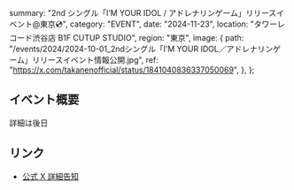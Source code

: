   summary: "2nd シングル「I’M YOUR IDOL / アドレナリンゲーム」リリースイベント@東京💿",
  category: "EVENT",
  date: "2024-11-23",
  location: "タワーレコード渋谷店 B1F CUTUP STUDIO",
  region: "東京",
  image: {
    path: "/events/2024/2024-10-01_2ndシングル「I’M YOUR IDOL／アドレナリンゲーム」リリースイベント情報公開.jpg",
    ref: "https://x.com/takanenofficial/status/1841040836337050069",
  },
};

## イベント概要

詳細は後日

## リンク

- [公式 X 詳細告知](https://x.com/takanenofficial/status/1841040836337050069)

